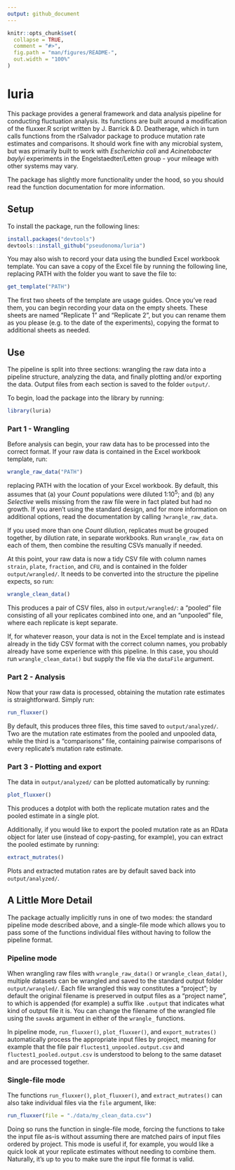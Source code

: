 ```yaml
---
output: github_document
---
```


<!-- README.md is generated from README.Rmd. Please edit that file -->

```r
knitr::opts_chunk$set(
  collapse = TRUE,
  comment = "#>",
  fig.path = "man/figures/README-",
  out.width = "100%"
)
```

# luria

<!-- badges: start -->

<!-- badges: end -->

This package provides a general framework and data analysis pipeline for conducting fluctuation analysis. Its functions are built around a modification of the fluxxer.R script written by J. Barrick & D. Deatherage, which in turn calls functions from the rSalvador package to produce mutation rate estimates and comparisons. It should work fine with any microbial system, but was primarily built to work with *Escherichia coli* and *Acinetobacter baylyi* experiments in the Engelstaedter/Letten group - your mileage with other systems may vary.

The package has slightly more functionality under the hood, so you should read the function documentation for more information.

## Setup

To install the package, run the following lines:

``` r
install.packages("devtools")
devtools::install_github("pseudonoma/luria")
```

You may also wish to record your data using the bundled Excel workbook template. You can save a copy of the Excel file by running the following line, replacing PATH with the folder you want to save the file to:

``` r
get_template("PATH")
```

The first two sheets of the template are usage guides. Once you've read them, you can begin recording your data on the empty sheets. These sheets are named "Replicate 1" and "Replicate 2", but you can rename them as you please (e.g. to the date of the experiments), copying the format to additional sheets as needed.

## Use

The pipeline is split into three sections: wrangling the raw data into a pipeline structure, analyzing the data, and finally plotting and/or exporting the data. Output files from each section is saved to the folder `output/`.

To begin, load the package into the library by running:

``` r
library(luria)
```

### Part 1 - Wrangling

Before analysis can begin, your raw data has to be processed into the correct format. If your raw data is contained in the Excel workbook template, run:

``` r
wrangle_raw_data("PATH")
```
replacing PATH with the location of your Excel workbook. By default, this assumes that (a) your *Count* populations were diluted 1:10^5^; and (b) any *Selective* wells missing from the raw file were in fact plated but had no growth. If you aren't using the standard design, and for more information on additional options, read the documentation by calling `?wrangle_raw_data`. 

If you used more than one *Count* dilution, replicates must be grouped together, by dilution rate, in separate workbooks. Run `wrangle_raw_data` on each of them, then combine the resulting CSVs manually if needed.

At this point, your raw data is now a tidy CSV file with column names `strain`, `plate`, `fraction`, and `CFU`, and is contained in the folder `output/wrangled/`. It needs to be converted into the structure the pipeline expects, so run:

``` r
wrangle_clean_data()
```

This produces a pair of CSV files, also in `output/wrangled/`: a "pooled" file consisting of all your replicates combined into one, and an "unpooled" file, where each replicate is kept separate.

If, for whatever reason, your data is not in the Excel template and is instead already in the tidy CSV format with the correct column names, you probably already have some experience with this pipeline. In this case, you should run `wrangle_clean_data()` but supply the file via the `dataFile` argument.

### Part 2 - Analysis

Now that your raw data is processed, obtaining the mutation rate estimates is straightforward. Simply run:

``` r
run_fluxxer()
```

By default, this produces three files, this time saved to `output/analyzed/`. Two are the mutation rate estimates from the pooled and unpooled data, while the third is a "comparisons" file, containing pairwise comparisons of every replicate's mutation rate estimate.

### Part 3 - Plotting and export

The data in `output/analyzed/` can be plotted automatically by running:

``` r
plot_fluxxer()
```

This produces a dotplot with both the replicate mutation rates and the pooled estimate in a single plot.

Additionally, if you would like to export the pooled mutation rate as an RData object for later use (instead of copy-pasting, for example), you can extract the pooled estimate by running:

``` r
extract_mutrates()
```

Plots and extracted mutation rates are by default saved back into `output/analyzed/`.

## A Little More Detail

The package actually implicitly runs in one of two modes: the standard pipeline mode described above, and a single-file mode which allows you to pass some of the functions individual files without having to follow the pipeline format.

### Pipeline mode

When wrangling raw files with `wrangle_raw_data()` or `wrangle_clean_data()`, multiple datasets can be wrangled and saved to the standard output folder `output/wrangled/`. Each file wrangled this way constitutes a "project"; by default the original filename is preserved in output files as a "project name", to which is appended (for example) a suffix like `.output` that indicates what kind of output file it is. You can change the filename of the wrangled file using the `saveAs` argument in either of the `wrangle_` functions.

In pipeline mode, `run_fluxxer()`, `plot_fluxxer()`, and `export_mutrates()` automatically process the appropriate input files by project, meaning for example that the file pair `fluctest1_unpooled.output.csv` and `fluctest1_pooled.output.csv` is understood to belong to the same dataset and are processed together.

### Single-file mode

The functions `run_fluxxer()`, `plot_fluxxer()`, and `extract_mutrates()` can also take individual files via the `file` argument, like:

``` r
run_fluxxer(file = "./data/my_clean_data.csv")
```

Doing so runs the function in single-file mode, forcing the functions to take the input file as-is without assuming there are matched pairs of input files ordered by project. This mode is useful if, for example, you would like a quick look at your replicate estimates without needing to combine them. Naturally, it's up to you to make sure the input file format is valid.
